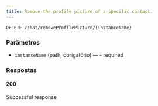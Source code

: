 ```yaml
---
title: Remove the profile picture of a specific contact.
---
```


```http
DELETE /chat/removeProfilePicture/{instanceName}
```



### Parâmetros

- `instanceName` (path, obrigatório) — - required

### Respostas
#### 200
Successful response

